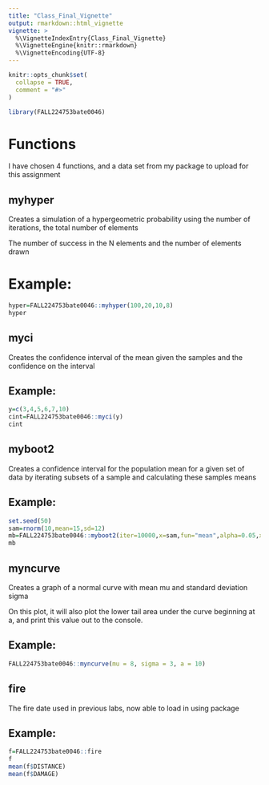 ```yaml
---
title: "Class_Final_Vignette"
output: rmarkdown::html_vignette
vignette: >
  %\VignetteIndexEntry{Class_Final_Vignette}
  %\VignetteEngine{knitr::rmarkdown}
  %\VignetteEncoding{UTF-8}
---
```


```r
knitr::opts_chunk$set(
  collapse = TRUE,
  comment = "#>"
)
```

```r
library(FALL224753bate0046)
```

# Functions

I have chosen 4 functions, and a data set from my package to upload for this assignment


## myhyper

Creates a simulation of a hypergeometric probability using the number of iterations, the total number of elements

The number of success in the N elements and the number of elements drawn

# Example:

```r
hyper=FALL224753bate0046::myhyper(100,20,10,8)
hyper
```

## myci

Creates the confidence interval of the mean given the samples and the confidence on the interval 

## Example:

```r
y=c(3,4,5,6,7,10)
cint=FALL224753bate0046::myci(y)
cint
```

## myboot2

Creates a confidence interval for the population mean for a given set of data by iterating subsets of a sample and calculating these samples means

## Example:
```r
set.seed(50)
sam=rnorm(10,mean=15,sd=12)
mb=FALL224753bate0046::myboot2(iter=10000,x=sam,fun="mean",alpha=0.05,xlab="mean",col=rainbow(12))
mb
```


## myncurve

Creates a graph of a normal curve with mean mu and standard deviation sigma

On this plot, it will also plot the lower tail area under the curve beginning at a, and print this value out to the console. 

## Example:
```r
FALL224753bate0046::myncurve(mu = 8, sigma = 3, a = 10)

```
## fire
The fire date used in previous labs, now able to load in using package

## Example:
```r
f=FALL224753bate0046::fire
f
mean(f$DISTANCE)
mean(f$DAMAGE)
```



